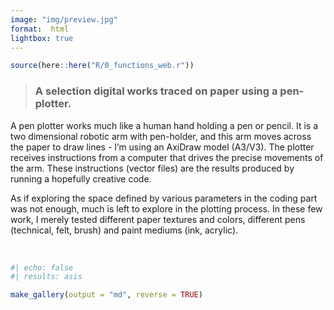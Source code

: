 ```yaml
---
image: "img/preview.jpg"
format:  html
lightbox: true
---
```


```r
source(here::here("R/0_functions_web.r"))
```


> ### A selection digital works traced on paper using a pen-plotter.

A pen plotter works much like a human hand holding a pen or pencil. It is a two dimensional robotic arm with pen-holder, and this arm moves across the paper to draw lines - I'm using an AxiDraw model (A3/V3). The plotter receives instructions from a computer that drives the precise movements of the arm. These instructions (vector files) are the results produced by running a hopefully creative code.

As if exploring the space defined by various parameters in the coding part was not enough, much is left to explore in the plotting process. In these few work, I merely tested different paper textures and colors, different pens (technical, felt, brush) and paint mediums (ink, acrylic).

<br>

::: {.column-screen-inset .gallery-flow .four}
```r
#| echo: false
#| results: asis

make_gallery(output = "md", reverse = TRUE)

```
::: 
